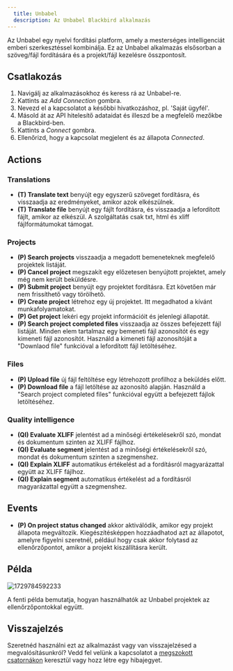 ```yaml
---
  title: Unbabel
  description: Az Unbabel Blackbird alkalmazás
---
```


<LinkCard title="Megtekintés a Githubon" target="_blank" href="https://github.com/bb-io/Unbabel" icon="github" />
 

Az Unbabel egy nyelvi fordítási platform, amely a mesterséges intelligenciát emberi szerkesztéssel kombinálja. Ez az Unbabel alkalmazás elsősorban a szöveg/fájl fordítására és a projekt/fájl kezelésre összpontosít.

## Csatlakozás

1. Navigálj az alkalmazásokhoz és keress rá az Unbabel-re.
2. Kattints az _Add Connection_ gombra.
3. Nevezd el a kapcsolatot a későbbi hivatkozáshoz, pl. 'Saját ügyfél'.
4. Másold át az API hitelesítő adataidat és illeszd be a megfelelő mezőkbe a Blackbird-ben.
5. Kattints a _Connect_ gombra.
6. Ellenőrizd, hogy a kapcsolat megjelent és az állapota _Connected_.

## Actions

### Translations

- **(T) Translate text** benyújt egy egyszerű szöveget fordításra, és visszaadja az eredményeket, amikor azok elkészülnek.
- **(T) Translate file** benyújt egy fájlt fordításra, és visszaadja a lefordított fájlt, amikor az elkészül. A szolgáltatás csak txt, html és xliff fájlformátumokat támogat.

### Projects

- **(P) Search projects** visszaadja a megadott bemeneteknek megfelelő projektek listáját.
- **(P) Cancel project** megszakít egy előzetesen benyújtott projektet, amely még nem került beküldésre.
- **(P) Submit project** benyújt egy projektet fordításra. Ezt követően már nem frissíthető vagy törölhető.
- **(P) Create project** létrehoz egy új projektet. Itt megadhatod a kívánt munkafolyamatokat.
- **(P) Get project** lekéri egy projekt információit és jelenlegi állapotát.
- **(P) Search project completed files** visszaadja az összes befejezett fájl listáját. Minden elem tartalmaz egy bemeneti fájl azonosítót és egy kimeneti fájl azonosítót. Használd a kimeneti fájl azonosítóját a "Downlaod file" funkcióval a lefordított fájl letöltéséhez.

### Files

- **(P) Upload file** új fájl feltöltése egy létrehozott profilhoz a beküldés előtt.
- **(P) Download file** a fájl letöltése az azonosító alapján. Használd a "Search project completed files" funkcióval együtt a befejezett fájlok letöltéséhez.

### Quality intelligence

- **(QI) Evaluate XLIFF** jelentést ad a minőségi értékelésekről szó, mondat és dokumentum szinten az XLIFF fájlhoz.
- **(QI) Evaluate segment** jelentést ad a minőségi értékelésekről szó, mondat és dokumentum szinten a szegmenshez.
- **(QI) Explain XLIFF** automatikus értékelést ad a fordításról magyarázattal együtt az XLIFF fájlhoz.
- **(QI) Explain segment** automatikus értékelést ad a fordításról magyarázattal együtt a szegmenshez.

## Events

- **(P) On project status changed** akkor aktiválódik, amikor egy projekt állapota megváltozik. Kiegészítésképpen hozzáadhatod azt az állapotot, amelyre figyelni szeretnél, például hogy csak akkor folytasd az ellenőrzőpontot, amikor a projekt kiszállításra került.

## Példa

![1729784592233](https://raw.githubusercontent.com/bb-io/Unbabel/main/image/README/1729784592233.png)

A fenti példa bemutatja, hogyan használhatók az Unbabel projektek az ellenőrzőpontokkal együtt.

## Visszajelzés

Szeretnéd használni ezt az alkalmazást vagy van visszajelzésed a megvalósításunkról? Vedd fel velünk a kapcsolatot a [megszokott csatornákon](https://www.blackbird.io/) keresztül vagy hozz létre egy hibajegyet.